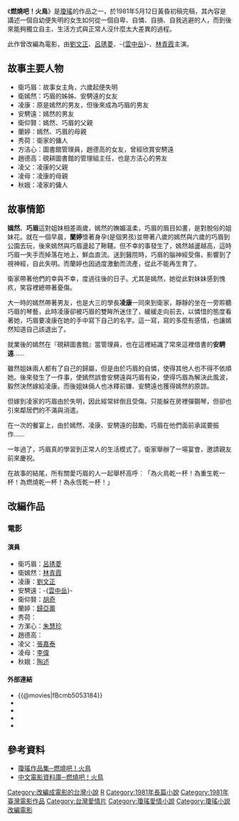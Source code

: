 {{圖書資訊
| 圖書名稱       = 燃燒吧！火鳥
| 圖書封面       = Burn Phoenix Burn.jpg
| 圖書封面尺寸   = 200px
| 副書名         = 
| 外文名         = Burn Phoenix Burn
| 類型           = 长篇[[爱情小说|爱情小说]]
| 作者           = [[琼瑶|琼瑶]]
| 封面設計       = 
| 總編輯         =
| 社長           =
| 譯者           = 
| 出版商         = [[皇冠文化|皇冠文化]]
| 發行商         = [[皇冠文化|皇冠文化]]
| 發行人         = [[平鑫濤|平鑫濤]]
| 印刷           =
| 發行地區       = {{TWN}}
| 發行日期       = 
| 創作時間       = 1981年
| 語言           = [[中文|中文]]
| 銷售量         = 
| 頁數           = 
| 售價           = 
| ISBN           = 9573303728
| 官方網站       = 
| 備註           = 
}}
《'''燃燒吧！火鳥'''》是[[瓊瑤|瓊瑤]]的作品之一，於1981年5月12日黃昏初稿完稿，其內容是講述一個自幼便失明的女生如何從一個自卑、自憐、自損、自我逃避的人，而到後來能夠獨立自主、生活方式與正常人沒什麼太大差異的過程。

此作曾改編為電影，由[[劉文正|劉文正]]、[[呂琇菱|呂琇菱]]、-{[[雲中岳_(演員)|雲中岳]]}-、[[林青霞|林青霞]]主演。

==故事主要人物==
*衛巧眉：故事女主角，六歲起便失明
*衛嫣然：巧眉的姊姊、安騁遠的女友
*凌康：原是嫣然的男友，但後來成為巧眉的男友
*安騁遠：嫣然的男友
*衛仰賢：嫣然、巧眉的父親
*蘭婷：嫣然、巧眉的母親
*秀荷：衛家的傭人
*方洁心：圖書館管理員，趙德高的女友，曾經欣賞安騁遠
*趙德高：硯耕圖書館的管理組主任，也是方洁心的男友
*凌父：凌康的父親
*凌母：凌康的母親
*秋娥：凌家的傭人


==故事情節==
'''嫣然'''、'''巧眉'''這對姐妹相差兩歲，嫣然的嫵媚溫柔，巧眉的眉目如畫，是對脫俗的姐妹花。就在一個早晨，'''蘭婷'''懷著身孕(是個男孩)並帶著八歲的嫣然與六歲的巧眉到公園去玩，後來嫣然與巧眉盪起了鞦韆。但不幸的事發生了，嫣然越盪越高，這時巧眉一失手而掉落在地上，鮮血直流。送到醫院時，巧眉的腦神經受傷，影響到了視神經，自此失明。而蘭婷也因過度激動而流產，從此不能再生育了。

衛家帶著他們的幸與不幸，度過往後的日子。尤其是嫣然，她從此對妹妹感到愧疚，笑容裡總帶著憂傷。

大一時的嫣然帶著男友，也是大三的學長'''凌康'''一同來到衛家，靜靜的坐在一旁聆聽巧眉的琴藝，此時凌康卻被巧眉的雙眸所迷住了，緩緩走向前去，以憐惜的態度看著她，巧眉要凌康在她的手中寫下自己的名字。這一寫，寫的多麼有感情，也讓嫣然知道自己該退出了。

就業後的嫣然在『硯耕圖書館』當管理員，也在這裡結識了常來這裡借書的'''安騁遠'''......

雖然姐妹兩人都有了自己的歸屬，但是由於巧眉的自憐，使得其他人也不得不依順她。後來發生了一件事，使嫣然誤會安騁遠與巧眉有染，使得巧眉為解決此風波，毅然決然嫁給凌康。而後姐妹倆人也冰釋前嫌、安騁遠也獲得嫣然的原諒。

但嫁到凌家的巧眉由於失明，因此經常絆倒且受傷。只能躲在房裡彈鋼琴，但卻也引來鄰居們的不滿與消遣。

在一次的餐宴上，由於嫣然、凌康、安騁遠的鼓勵，巧眉在他們面前承諾要振作......

一年過了，巧眉真的學習到正常人的生活模式了。衛家舉辦了一場宴會，邀請親友前來慶祝。

在故事的結尾，所有關愛巧眉的人一起舉杯高呼︰「為火鳥乾一杯！為重生乾一杯！為燃燒乾一杯！為永恆乾一杯！」



==改編作品==
===電影===
{{Infobox Film
|片名          = 燃燒吧！火鳥
|電影原名      = ''{{lang|en|Burn Phoenix Burn}}''
|圖像          = 
|圖像說明      = 
|導演          = 劉立立
|監製          = [[瓊瑤|瓊瑤]]
|製片          = 董今舒
|編劇          = 喬野
|劇本          = 
|故事          = 
|原著          = [[瓊瑤|瓊瑤]]
|旁白          = 
|統籌          = 
|主演          = [[呂琇菱|呂琇菱]]、[[林青霞|林青霞]]、[[劉文正|劉文正]]、-{[[雲中岳_(演員)|雲中岳]]}-
|副標題        = 
|片尾曲        = 
|配樂          = 黃茂山
|攝影          = 黃永順、呂俊銘
|剪輯          = 汪晉臣
|製片商        = 巨星影业
|發行商        = 海岸錄影製作有限公司
|上映日期      = {{film date|1982|1|26|臺灣}}
|發行日期      = 
|片長          = 98 分鐘
|產地          = {{台灣電影產地}}
|語言          = 華語
|官方網站      = 
|預算          = 
|票房          = 
|amg_id      = 
|imdb_id     = tt3124694
}}
{{engname|《燃燒吧！火鳥》|''Burn Phoenix Burn''}}

====演員====
*衛巧眉：[[呂琇菱|呂琇菱]]
*衛嫣然：[[林青霞|林青霞]]
*凌康：[[劉文正|劉文正]]
*安騁遠：-{[[雲中岳_(演員)|雲中岳]]}-
*衛仰賢：[[胡奇|胡奇]]
*蘭婷：[[歸亞蕾|歸亞蕾]]
*秀荷：
*方潔心：[[朱慧珍_(藝人)|朱慧珍]]
*趙德高：
*凌父：[[張嘉泰|張嘉泰]]
*凌母：[[李偉_(演員)|李偉]]
*秋娥：[[陶述|陶述]]

====外部連結====
*{{@movies|fBcmb5053184}}
*{{hkmdb title|9624}}
*{{Mtime|42541}}
*{{douban}}
*{{imdb title|3124694}}

==參考資料==
*[http://www.millionbook.net/yq/q/qiongyao/rsbh/001.htm 瓊瑤作品集─燃燒吧！火鳥]
*[http://www.dianying.com/ft/title/rsb1982 中文電影資料庫─燃燒吧！火鳥]

[[Category:改編成電影的台灣小說|Category:改編成電影的台灣小說]]
[[Category:中文長篇小說|R]]
[[Category:1981年長篇小說|Category:1981年長篇小說]]
[[Category:1981年臺灣電影作品|Category:1981年臺灣電影作品]]
[[Category:台灣愛情片|Category:台灣愛情片]]
[[Category:瓊瑤愛情小說|Category:瓊瑤愛情小說]]
[[Category:瓊瑤小說改編電影|Category:瓊瑤小說改編電影]]